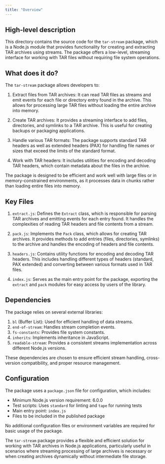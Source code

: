 ```yaml
---
title: "Overview"
---
```


## High-level description
This directory contains the source code for the `tar-stream` package, which is a Node.js module that provides functionality for creating and extracting TAR archives using streams. The package offers a low-level, streaming interface for working with TAR files without requiring file system operations.

## What does it do?
The `tar-stream` package allows developers to:

1. Extract files from TAR archives: It can read TAR files as streams and emit events for each file or directory entry found in the archive. This allows for processing large TAR files without loading the entire archive into memory.

2. Create TAR archives: It provides a streaming interface to add files, directories, and symlinks to a TAR archive. This is useful for creating backups or packaging applications.

3. Handle various TAR formats: The package supports standard TAR headers as well as extended headers (PAX) for handling file names or sizes that exceed the limits of the standard format.

4. Work with TAR headers: It includes utilities for encoding and decoding TAR headers, which contain metadata about the files in the archive.

The package is designed to be efficient and work well with large files or in memory-constrained environments, as it processes data in chunks rather than loading entire files into memory.

## Key Files

1. `extract.js`: Defines the `Extract` class, which is responsible for parsing TAR archives and emitting events for each entry found. It handles the complexities of reading TAR headers and file contents from a stream.

2. `pack.js`: Implements the `Pack` class, which allows for creating TAR archives. It provides methods to add entries (files, directories, symlinks) to the archive and handles the encoding of headers and file contents.

3. `headers.js`: Contains utility functions for encoding and decoding TAR headers. This includes handling different types of headers (standard, PAX extended) and converting between various formats used in TAR files.

4. `index.js`: Serves as the main entry point for the package, exporting the `extract` and `pack` modules for easy access by users of the library.

## Dependencies
The package relies on several external libraries:

1. `bl` (Buffer List): Used for efficient handling of data streams.
2. `end-of-stream`: Handles stream completion events.
3. `fs-constants`: Provides file system constants.
4. `inherits`: Implements inheritance in JavaScript.
5. `readable-stream`: Provides a consistent streams implementation across different Node.js versions.

These dependencies are chosen to ensure efficient stream handling, cross-version compatibility, and proper resource management.

## Configuration
The package uses a `package.json` file for configuration, which includes:

- Minimum Node.js version requirement: 6.0.0
- Test scripts: Uses `standard` for linting and `tape` for running tests
- Main entry point: `index.js`
- Files to be included in the published package

No additional configuration files or environment variables are required for basic usage of the package.

The `tar-stream` package provides a flexible and efficient solution for working with TAR archives in Node.js applications, particularly useful in scenarios where streaming processing of large archives is necessary or when creating archives dynamically without intermediate file storage.